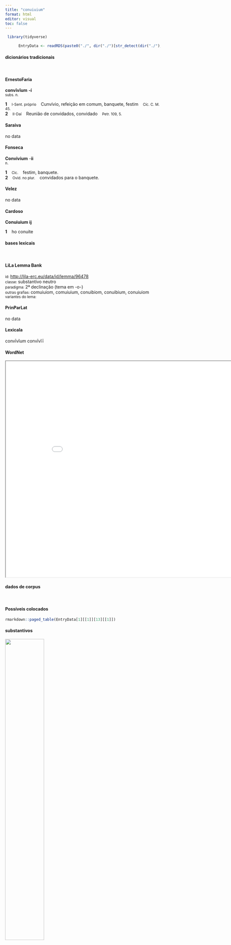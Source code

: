```yaml
---
title: "conuiuium"
format: html
editor: visual
toc: false
---
```



```r
 library(tidyverse) 

      EntryData <- readRDS(paste0("./", dir("./")[str_detect(dir("./"), "_xx99-111-110-117-105-117-105-117-109xx_.rds")]))

```


#### dicionários tradicionais

&emsp;




::: panel-tabset

#### ErnestoFaria

<b>convīvĭum</b> <b>-í</b> <br> <small>subs. n.</small> <br> <small></small>   <p> <b>1</b> &ensp; <small>I-Sent. próprio</small> &ensp; Cunvívio, refeição em comum, banquete, festim &ensp; <small>Cíc. C. M. 45.</small> <br> <b>2</b> &ensp; <small>II-Daí</small> &ensp; Reunião de convidados, convidado &ensp; <small>Petr. 109, 5.</small> </p>




#### Saraiva

no data




#### Fonseca

<b>Convivium</b> -<b>ii</b> <br> <small>n.</small>   <p> <b>1</b> &ensp; <small>Cic.</small> &ensp; festim, banquete. <br> <b>2</b> &ensp; <small>Ovid. no plur.</small> &ensp; convidados para o banquete. </p>




#### Velez

no data




#### Cardoso

<b>Conuiuium</b> <b>ij</b>   <p> <b>1</b> &ensp; ho conuite </p>


:::



#### bases lexicais

&emsp;






::: panel-tabset

#### LiLa Lemma Bank

<small> id: </small> <a href=' http://lila-erc.eu/data/id/lemma/96478 ' target="_blank"> http://lila-erc.eu/data/id/lemma/96478 </a> <br>
<small> classe: </small> substantivo neutro   <br>
<small> paradigma: </small> 2ª declinação (tema em -o-) <br>
<small> outras grafias: </small> comuiuiom, comuiuium, conuibiom, conuibium, conuiuiom <br>
<small> variantes do lema: </small>  <br>





#### PrinParLat

no data




#### Lexicala

convīvĭum 
 convīvĭī




#### WordNet

<iframe width='900' height='700' src='Media/Tree__xx99-111-110-117-105-117-105-117-109xx__sem_type_lexemes_pt.html'>

</iframe>


:::



#### dados de corpus

&emsp;




::: panel-tabset

#### Possíveis colocados

```r

rmarkdown::paged_table(EntryData[1][[1]][13][[1]])

```


#### substantivos

![](./Media/wordcloud__xx99-111-110-117-105-117-105-117-109xx__BY_collocate_scoreSUBST.webp){width=50% fig-alt='This chart plots collocate by scoreSUBST, for the headword conuiuium here are all the values plotted: collocate: delecto; scoreSUBST: 0. collocate: in; scoreSUBST: 0'}




#### adjetivos

![](./Media/wordcloud__xx99-111-110-117-105-117-105-117-109xx__BY_collocate_scoreADJ.webp){width=50% fig-alt='This chart plots collocate by scoreADJ, for the headword conuiuium here are all the values plotted: collocate: delecto; scoreADJ: 0. collocate: in; scoreADJ: 0'}




#### verbos

![](./Media/wordcloud__xx99-111-110-117-105-117-105-117-109xx__BY_collocate_scoreVERBO.webp){width=50% fig-alt='This chart plots collocate by scoreVERBO, for the headword conuiuium here are all the values plotted: collocate: delecto; scoreVERBO: 2. collocate: in; scoreVERBO: 0'}




#### advérbios

![](./Media/wordcloud__xx99-111-110-117-105-117-105-117-109xx__BY_collocate_scoreADV.webp){width=50% fig-alt='This chart plots collocate by scoreADV, for the headword conuiuium here are all the values plotted: collocate: delecto; scoreADV: 0. collocate: in; scoreADV: 0'}




#### preposições e conjunções

![](./Media/wordcloud__xx99-111-110-117-105-117-105-117-109xx__BY_collocate_scoreFUNC.webp){width=50% fig-alt='This chart plots collocate by scoreFUNC, for the headword conuiuium here are all the values plotted: collocate: delecto; scoreFUNC: 0. collocate: in; scoreFUNC: 20'}


:::



::: panel-tabset

#### ExemplosTraduzidos

<p> errat autem qui amicum in atrio quaerit in <b>conuiuio</b> probat <br> <small> Sen.Ep.19.11 <br> engana-se, porém, que procura um amigo no átrio e o põe à prova no banquete. <small> [JDD] </small> </small> </p>
; <p> sed si aliquid dandum est uoluptati quoniam eius blanditiis non facile obsistimus diuine enim Plato escam malorum appellat uoluptatem quod ea uidelicet homines capiantur ut pisces quamquam immoderatis epulis caret senectus modicis tamen <b>conuiuiis</b> delectari potest <br> <small> Cic.Sen.44 <br> Mas se algo deve ser concedido ao prazer, visto que não resistimos facilmente aos seus encantos (pois Platão chama divinamente o prazer de “a isca dos males”, porque, sem dúvida, os homens são apanhados por ele como os peixes), ainda que a velhice não tenha imoderados festins, pode, contudo, deleitar-se com modestos banquetes. <small> [JDD, de outra edição] </small> </small> </p>





#### Frequência por autor

![](./Media/barchart__xx99-111-110-117-105-117-105-117-109xx__lemma_BY_author_Frequencies.webp){width=50% fig-alt='This charts plots the frequency of lemma by author_Frequencies. The Cicero subcorpus registers the highest normalized frequency, with the value of 2.12 and an absolute frequency of 34. The Tacitus subcorpus follows, with a normalized frequency of 0 and an absolute frequency of 0. the subcorpus with the least normalized frequency is Caesar with the normalized value of 0 and an absolute freqeuncy of 0. here are all the values: subcorpus: Caesar ; normalized frequency: 0 ; absolute frequency: 0. subcorpus: Cicero ; normalized frequency: 34 ; absolute frequency: 2.11806334255314. subcorpus: Horatius ; normalized frequency: 1 ; absolute frequency: 0.888020602077968. subcorpus: Ovidius ; normalized frequency: 1 ; absolute frequency: 1.71585449553878. subcorpus: Phaedrus ; normalized frequency: 0 ; absolute frequency: 0. subcorpus: Sallustius ; normalized frequency: 1 ; absolute frequency: 0.927557740469344. subcorpus: Seneca ; normalized frequency: 2 ; absolute frequency: 0.373266643026446. subcorpus: Suetonius ; normalized frequency: 0 ; absolute frequency: 0. subcorpus: Tacitus ; normalized frequency: 0 ; absolute frequency: 0. subcorpus: Vergilius ; normalized frequency: 1 ; absolute frequency: 1.93050193050193. subcorpus: Hieronymus ; normalized frequency: 0 ; absolute frequency: 0'}




#### Frequência por gênero

![](./Media/barchart__xx99-111-110-117-105-117-105-117-109xx__lemma_BY_genre_Frequencies.webp){width=50% fig-alt='This charts plots the frequency of lemma by genre_Frequencies. The Prosa.oratória subcorpus registers the highest normalized frequency, with the value of 2.5 and an absolute frequency of 26. The Poesia.trágica subcorpus follows, with a normalized frequency of 0 and an absolute frequency of 0. the subcorpus with the least normalized frequency is Poesia.trágica with the normalized value of 0 and an absolute freqeuncy of 0. here are all the values: subcorpus: Prosa.histórica ; normalized frequency: 1 ; absolute frequency: 0.243433384454344. subcorpus: Prosa.filosófica ; normalized frequency: 8 ; absolute frequency: 1.31793545411113. subcorpus: Prosa.oratória ; normalized frequency: 26 ; absolute frequency: 2.49632751817038. subcorpus: Prosa.epistolográfica ; normalized frequency: 2 ; absolute frequency: 0.529955748694984. subcorpus: Poesia.lírica ; normalized frequency: 1 ; absolute frequency: 0.84125515268781. subcorpus: Poesia.didática ; normalized frequency: 1 ; absolute frequency: 0.848248367121893. subcorpus: Poesia.trágica ; normalized frequency: 0 ; absolute frequency: 0. subcorpus: Poesia.épica ; normalized frequency: 1 ; absolute frequency: 1.93050193050193. subcorpus: Prosa.ficcional ; normalized frequency: 0 ; absolute frequency: 0'}




#### Frequência por século

![](./Media/barchart__xx99-111-110-117-105-117-105-117-109xx__lemma_BY_period_Frequencies.webp){width=50% fig-alt='This charts plots the frequency of lemma by period_Frequencies. The I.a.C. subcorpus registers the highest normalized frequency, with the value of 1.72 and an absolute frequency of 37. The I.a.C. subcorpus follows, with a normalized frequency of 1.72 and an absolute frequency of 37. the subcorpus with the least normalized frequency is II.d.C. with the normalized value of 0 and an absolute freqeuncy of 0. here are all the values: subcorpus: I.a.C. ; normalized frequency: 37 ; absolute frequency: 1.72213171980451. subcorpus: I.d.C. ; normalized frequency: 3 ; absolute frequency: 0.458926112895824. subcorpus: II.d.C. ; normalized frequency: 0 ; absolute frequency: 0. subcorpus: IV.d.C. ; normalized frequency: 0 ; absolute frequency: 0'}


:::

